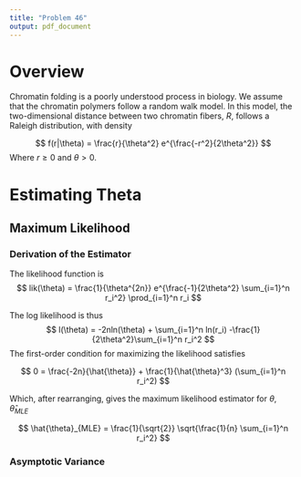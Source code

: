 ```yaml
---
title: "Problem 46"
output: pdf_document
---
```


# Overview

Chromatin folding is a poorly understood process in biology. We assume that the chromatin polymers follow a random walk model. In this model, the two-dimensional distance between two chromatin fibers, $R$, follows a Raleigh distribution, with density

$$
f(r|\theta) = \frac{r}{\theta^2} e^{\frac{-r^2}{2\theta^2}}
$$
Where $r \geq 0$ and $\theta > 0$.

# Estimating Theta

## Maximum Likelihood

### Derivation of the Estimator

The likelihood function is
$$
lik(\theta) = \frac{1}{\theta^{2n}}
  e^{\frac{-1}{2\theta^2} \sum_{i=1}^n r_i^2}
  \prod_{i=1}^n r_i
$$

The log likelihood is thus
$$
l(\theta) = -2nln(\theta) + \sum_{i=1}^n ln(r_i)
  -\frac{1}{2\theta^2}\sum_{i=1}^n r_i^2
$$
The first-order condition for maximizing the likelihood satisfies

$$
0 = \frac{-2n}{\hat{\theta}} + \frac{1}{\hat{\theta}^3} (\sum_{i=1}^n r_i^2)
$$

Which, after rearranging, gives the maximum likelihood estimator for $\theta$, $\hat{\theta}_{MLE}$

$$
\hat{\theta}_{MLE} = \frac{1}{\sqrt{2}} \sqrt{\frac{1}{n} \sum_{i=1}^n r_i^2}
$$

### Asymptotic Variance

